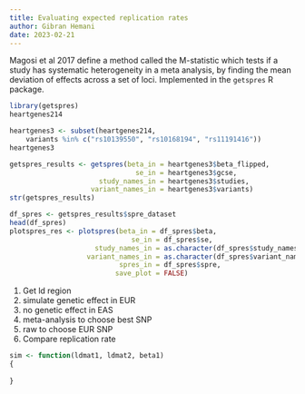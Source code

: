 ```yaml
---
title: Evaluating expected replication rates
author: Gibran Hemani
date: 2023-02-21
---
```



Magosi et al 2017 define a method called the M-statistic which tests if a study has systematic heterogeneity in a meta analysis, by finding the mean deviation of effects across a set of loci. Implemented in the `getspres` R package.

```r
library(getspres)
heartgenes214
```

```r
heartgenes3 <- subset(heartgenes214, 
    variants %in% c("rs10139550", "rs10168194", "rs11191416")) 
heartgenes3
```


```r
getspres_results <- getspres(beta_in = heartgenes3$beta_flipped, 
                               se_in = heartgenes3$gcse, 
                      study_names_in = heartgenes3$studies, 
                    variant_names_in = heartgenes3$variants)
str(getspres_results)
```

```r
df_spres <- getspres_results$spre_dataset
head(df_spres)
plotspres_res <- plotspres(beta_in = df_spres$beta, 
                              se_in = df_spres$se, 
                     study_names_in = as.character(df_spres$study_names), 
                   variant_names_in = as.character(df_spres$variant_names),
                           spres_in = df_spres$spre,
                          save_plot = FALSE)

```

1. Get ld region
2. simulate genetic effect in EUR
3. no genetic effect in EAS
4. meta-analysis to choose best SNP
5. raw to choose EUR SNP
6. Compare replication rate


```r
sim <- function(ldmat1, ldmat2, beta1)
{
  
}

```

















